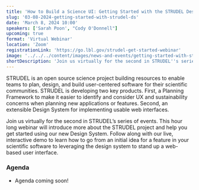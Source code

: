 ```yaml
---
title: 'How to Build a Science UI: Getting Started with the STRUDEL Design System'
slug: '03-08-2024-getting-started-with-strudel-ds'
date: 'March 8, 2024 10:00'
speakers: ['Sarah Poon', "Cody O'Donnell"]
upcoming: true
format: 'Virtual Webinar'
location: 'Zoom'
registrationLink: 'https://go.lbl.gov/strudel-get-started-webinar'
image: '../../../content/images/news-and-events/getting-started-with-strudel-ds.png'
shortDescription: 'Join us virtually for the second in STRUDEL''s series of events. This hour long webinar will introduce more about the STRUDEL project and help you get started using our new Design System. Follow along with our live, interactive demo to learn how to go from an initial idea for a feature in your scientific software to leveraging the design system to stand up a web-based user interface.'
---
```


STRUDEL is an open source science project building resources to enable teams to plan, design, and build user-centered software for their scientific communities. STRUDEL is developing two key products. First, a Planning Framework to make it easier to identify and consider UX and sustainability concerns when planning new applications or features. Second, an extensible Design System for implementing usable web interfaces.

Join us virtually for the second in STRUDEL’s series of events. This hour long webinar will introduce more about the STRUDEL project and help you get started using our new Design System. Follow along with our live, interactive demo to learn how to go from an initial idea for a feature in your scientific software to leveraging the design system to stand up a web-based user interface.
    
### Agenda

- Agenda coming soon!